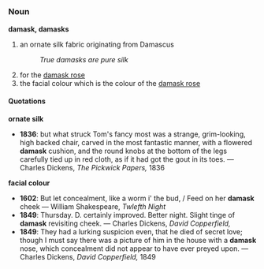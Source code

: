 =={{en}}==
===Noun===
'''damask, damasks'''
#an ornate silk fabric originating from Damascus
#:''True damasks are pure silk''
# for the [[damask rose]]
# the facial colour which is the colour of the [[damask rose]]

====Quotations====
'''ornate silk'''
*'''1836''': but what struck Tom's fancy most was a strange, grim-looking, high backed chair, carved in the most fantastic manner, with a flowered '''damask''' cushion, and the round knobs at the bottom of the legs carefully tied up in red cloth, as if it had got the gout in its toes. &mdash; Charles Dickens, ''The Pickwick Papers,'' 1836

'''facial colour'''
*'''1602''': But let concealment, like a worm i' the bud, / Feed on her '''damask''' cheek &mdash; William Shakespeare, ''Twlefth Night''
*'''1849''': Thursday.  D. certainly improved.  Better night.  Slight tinge of '''damask''' revisiting cheek. &mdash; Charles Dickens, ''David Copperfield,''
*'''1849''': They had a lurking suspicion even, that he died of secret love; though I must say there was a picture of him in the house with a '''damask''' nose, which concealment did not appear to have ever preyed upon. &mdash; Charles Dickens, ''David Copperfield,'' 1849